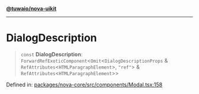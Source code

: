 [**@tuwaio/nova-uikit**](../../../README.md)

***

# DialogDescription

> `const` **DialogDescription**: `ForwardRefExoticComponent`\<`Omit`\<`DialogDescriptionProps` & `RefAttributes`\<`HTMLParagraphElement`\>, `"ref"`\> & `RefAttributes`\<`HTMLParagraphElement`\>\>

Defined in: [packages/nova-core/src/components/Modal.tsx:158](https://github.com/TuwaIO/nova-uikit/blob/f49cad1d52abee6a423984420ad898e9578069dd/packages/nova-core/src/components/Modal.tsx#L158)
